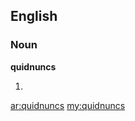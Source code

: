 ==English==

===Noun===
'''quidnuncs'''

# {{plural of|[[quidnunc]]}}

[[ar:quidnuncs]]
[[my:quidnuncs]]